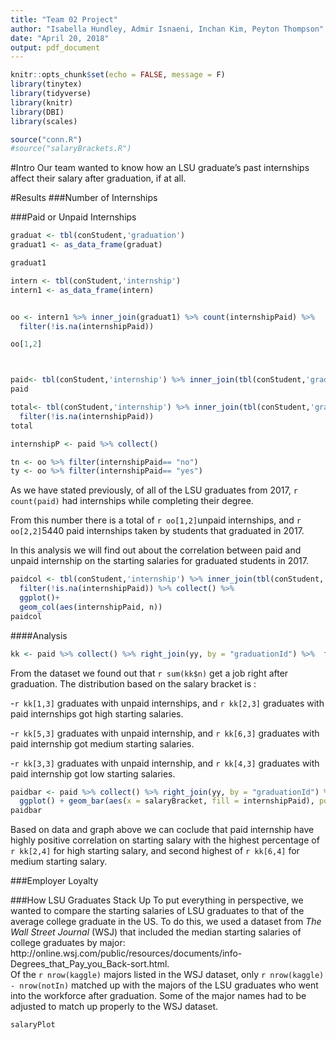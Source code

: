 ```yaml
---
title: "Team 02 Project"
author: "Isabella Hundley, Admir Isnaeni, Inchan Kim, Peyton Thompson"
date: "April 20, 2018"
output: pdf_document
---
```


```r
knitr::opts_chunk$set(echo = FALSE, message = F)
library(tinytex)
library(tidyverse)
library(knitr)
library(DBI)
library(scales)

source("conn.R")
#source("salaryBrackets.R")
```

#Intro
Our team wanted to know how an LSU graduate's past internships affect their salary after graduation, if at all. 

#Results
###Number of Internships


###Paid or Unpaid Internships
```r


graduat <- tbl(conStudent,'graduation')
graduat1 <- as_data_frame(graduat)

graduat1

intern <- tbl(conStudent,'internship')
intern1 <- as_data_frame(intern)


oo <- intern1 %>% inner_join(graduat1) %>% count(internshipPaid) %>% 
  filter(!is.na(internshipPaid))

oo[1,2]



paid<- tbl(conStudent,'internship') %>% inner_join(tbl(conStudent,'graduation')) %>% select(graduationId,internshipPaid)
paid

total<- tbl(conStudent,'internship') %>% inner_join(tbl(conStudent,'graduation')) %>% select(graduationId,jobTitle,internshipPaid)%>% count(internshipPaid) %>% 
  filter(!is.na(internshipPaid))
total

internshipP <- paid %>% collect() 

tn <- oo %>% filter(internshipPaid== "no")
ty <- oo %>% filter(internshipPaid== "yes")
```
As we have stated previously, of all of the LSU graduates from 2017, `r count(paid)` had internships while completing their degree.  

From this number there is a total of `r oo[1,2]`unpaid internships, and `r oo[2,2]`5440 paid internships taken by students that graduated in 2017.  

In this analysis we will find out about the correlation between paid and unpaid internship on the starting salaries for graduated students in 2017.  
```r
paidcol <- tbl(conStudent,'internship') %>% inner_join(tbl(conStudent,'graduation')) %>% select(graduationId,jobTitle,internshipPaid)%>% count(internshipPaid) %>% 
  filter(!is.na(internshipPaid)) %>% collect() %>% 
  ggplot()+
  geom_col(aes(internshipPaid, n))
paidcol


```
####Analysis

```r
kk <- paid %>% collect() %>% right_join(yy, by = "graduationId") %>%  filter(!is.na(internshipPaid)) %>% select(salaryBracket, internshipPaid) %>% count(salaryBracket, internshipPaid)%>% mutate(percentage = round(n/2600, digits = 3))

```
From the dataset we found out that `r sum(kk$n)` get a job right after graduation. The distribution based on the salary bracket is :

-`r kk[1,3]` graduates with unpaid internships, and `r kk[2,3]` graduates with paid internships got high starting salaries.

-`r kk[5,3]` graduates with unpaid internship, and `r kk[6,3]` graduates with paid internship got medium starting salaries.

-`r kk[3,3]` graduates with unpaid internship, and `r kk[4,3]` graduates with paid internship got low starting salaries.

```r
paidbar <- paid %>% collect() %>% right_join(yy, by = "graduationId") %>%  filter(!is.na(internshipPaid)) %>% 
  ggplot() + geom_bar(aes(x = salaryBracket, fill = internshipPaid), position = "dodge")
paidbar
```
Based on data and graph above we can coclude that paid internship have highly positive correlation on starting salary with the highest percentage of `r kk[2,4]` for high starting salary, and second highest of `r kk[6,4]` for medium starting salary.  

###Employer Loyalty


###How LSU Graduates Stack Up
To put everything in perspective, we wanted to compare the starting salaries of LSU graduates to that of the average college graduate in the US. To do this, we used a dataset from *The Wall Street Journal* (WSJ) that included the median starting salaries of college graduates by major: http://online.wsj.com/public/resources/documents/info-Degrees_that_Pay_you_Back-sort.html.  
Of the `r nrow(kaggle)` majors listed in the WSJ dataset, only `r nrow(kaggle) - nrow(notIn)` matched up with the majors of the LSU graduates who went into the workforce after graduation. Some of the major names had to be adjusted to match up properly to the WSJ dataset.  


```r
salaryPlot
```
```r

```

